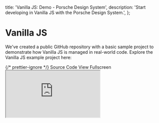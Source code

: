 
  title: 'Vanilla JS: Demo - Porsche Design System',
  description: 'Start developing in Vanilla JS with the Porsche Design System.',
};

# Vanilla JS

<TableOfContents headings={[]} />

We've created a public GitHub repository with a basic sample project to demonstrate how Vanilla JS is managed in
real-world code. Explore the Vanilla JS example project here:

<div className="flex flex-wrap gap-static-md mt-fluid-lg">
  <PLinkPure icon="external">
    {/* prettier-ignore */}
    <Link href="https://github.com/porsche-design-system/examples/tree/main/frameworks/vanilla-js">Source Code</Link>
  </PLinkPure>
  <PLinkPure icon="external">
    <Link href="https://porsche-design-system.github.io/examples/vanilla-js">View Fullscreen</Link>
  </PLinkPure>
</div>

<iframe
  className="my-fluid-md w-full aspect-3/2 rounded-lg shadow-high"
  title="Template: Landing Page - Variant 1"
  src="https://porsche-design-system.github.io/examples/vanilla-js"
/>
